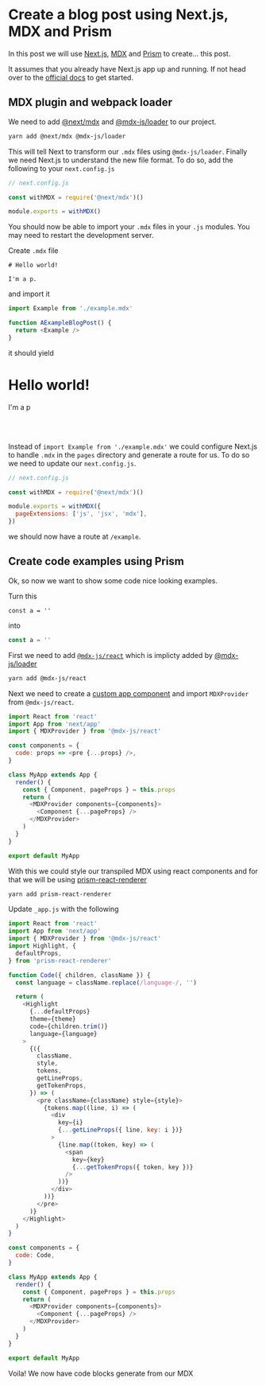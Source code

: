 # Create a blog post using Next.js, MDX and Prism

In this post we will use [Next.js](https://nextjs.org/), [MDX](https://mdxjs.com/) and [Prism](https://prismjs.com/) to create... this post.

It assumes that you already have Next.js app up and running.
If not head over to the [official docs](https://nextjs.org/docs) to get started.

## MDX plugin and webpack loader

We need to add [@next/mdx](https://github.com/zeit/next.js/tree/canary/packages/next-mdx) and
[@mdx-js/loader](https://github.com/mdx-js/mdx/tree/master/packages/loader) to our project.

```bash
yarn add @next/mdx @mdx-js/loader
```

This will tell Next to transform our `.mdx` files using `@mdx-js/loader`. Finally we need Next.js to
understand the new file format. To do so, add the following to your `next.config.js`

```js
// next.config.js

const withMDX = require('@next/mdx')()

module.exports = withMDX()
```

You should now be able to import your `.mdx` files in your `.js` modules.
You may need to restart the development server.

Create `.mdx` file

```mdx
# Hello world!

I'm a p.
```

and import it

```js
import Example from './example.mdx'

function AExampleBlogPost() {
  return <Example />
}
```

it should yield

# Hello world!

I'm a p

<br />
<br />

Instead of `import Example from './example.mdx'` we could configure
Next.js to handle `.mdx` in the `pages` directory and generate a route for us.
To do so we need to update our `next.config.js`.

```js
// next.config.js

const withMDX = require('@next/mdx')()

module.exports = withMDX({
  pageExtensions: ['js', 'jsx', 'mdx'],
})
```

we should now have a route at `/example`.

## Create code examples using Prism

Ok, so now we want to show some code nice looking examples.

Turn this

`const a = ''`

into

```js
const a = ''
```

First we need to add [`@mdx-js/react`](https://github.com/mdx-js/mdx/tree/master/packages/react) which is implicty added
by [@mdx-js/loader](https://github.com/mdx-js/mdx/tree/master/packages/loader)

```bash
yarn add @mdx-js/react
```

Next we need to create a [custom app component](https://nextjs.org/docs#custom-app) and import
`MDXProvider` from `@mdx-js/react`.

```js
import React from 'react'
import App from 'next/app'
import { MDXProvider } from '@mdx-js/react'

const components = {
  code: props => <pre {...props} />,
}

class MyApp extends App {
  render() {
    const { Component, pageProps } = this.props
    return (
      <MDXProvider components={components}>
        <Component {...pageProps} />
      </MDXProvider>
    )
  }
}

export default MyApp
```

With this we could style our transpiled MDX using
react components and for that we will be using [prism-react-renderer](https://github.com/FormidableLabs/prism-react-renderer)

```bash
yarn add prism-react-renderer
```

Update `_app.js` with the following

```js
import React from 'react'
import App from 'next/app'
import { MDXProvider } from '@mdx-js/react'
import Highlight, {
  defaultProps,
} from 'prism-react-renderer'

function Code({ children, className }) {
  const language = className.replace(/language-/, '')

  return (
    <Highlight
      {...defaultProps}
      theme={theme}
      code={children.trim()}
      language={language}
    >
      {({
        className,
        style,
        tokens,
        getLineProps,
        getTokenProps,
      }) => (
        <pre className={className} style={style}>
          {tokens.map((line, i) => (
            <div
              key={i}
              {...getLineProps({ line, key: i })}
            >
              {line.map((token, key) => (
                <span
                  key={key}
                  {...getTokenProps({ token, key })}
                />
              ))}
            </div>
          ))}
        </pre>
      )}
    </Highlight>
  )
}

const components = {
  code: Code,
}

class MyApp extends App {
  render() {
    const { Component, pageProps } = this.props
    return (
      <MDXProvider components={components}>
        <Component {...pageProps} />
      </MDXProvider>
    )
  }
}

export default MyApp
```

Voila! We now have code blocks generate from our MDX
